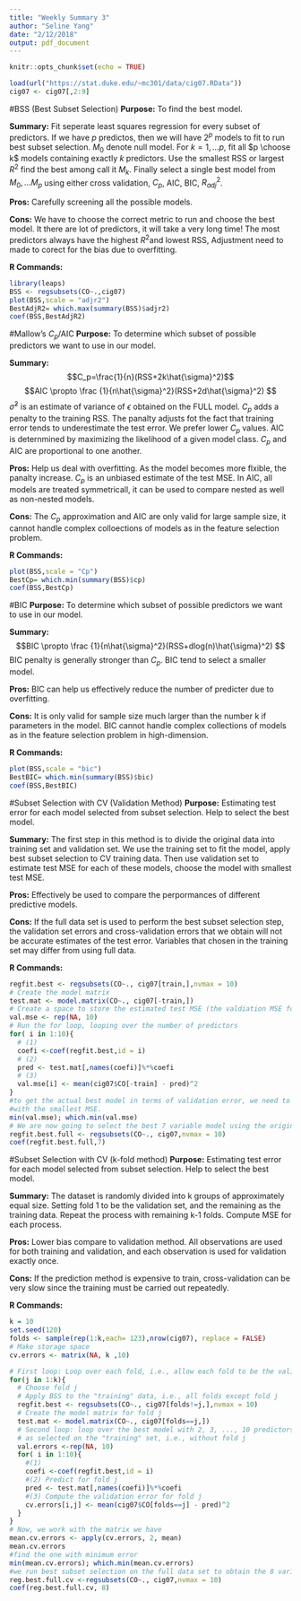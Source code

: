 ```yaml
---
title: "Weekly Summary 3"
author: "Seline Yang"
date: "2/12/2018"
output: pdf_document
---
```


```r
knitr::opts_chunk$set(echo = TRUE)
```

```r
load(url("https://stat.duke.edu/~mc301/data/cig07.RData"))
cig07 <- cig07[,2:9]
```

#BSS (Best Subset Selection)
**Purpose:** To find the best model.

**Summary:** Fit seperate least squares regression for every subset of predictors. If we have $p$ predictos, then we will have $2^p$ models to fit to run best subset selection. $M_0$ denote null model. For $k=1,...p$, fit all $p \choose k$ models containing exactly $k$ predictors. Use the smallest RSS or largest $R^2$ find the best among call it $M_k$. Finally select a single best model from $M_0,...M_p$ using either cross validation, $C_p$, AIC, BIC, $R^2_{adj}$.

**Pros:** Carefully screening all the possible models.

**Cons:** We have to choose the correct metric to run and choose the best model. It there are lot of predictors, it will take a very long time! The most predictors always have the highest $R^2$and lowest RSS, Adjustment need to made to corect for the bias due to overfitting.

**R Commands:**  
```r
library(leaps)  
BSS <- regsubsets(CO~.,cig07)  
plot(BSS,scale = "adjr2")  
BestAdjR2= which.max(summary(BSS)$adjr2)  
coef(BSS,BestAdjR2) 
```
 

#Mallow's $C_p$/AIC
**Purpose:** To determine which subset of possible predictors we want to use in our model.

**Summary:** $$C_p=\frac{1}{n}(RSS+2k\hat{\sigma}^2)$$
$$AIC \propto \frac {1}{n\hat{\sigma}^2}(RSS+2d\hat{\sigma}^2) $$
$\hat{\sigma}^2$ is an estimate of variance of $\epsilon$ obtained on the FULL model. $C_p$ adds a penalty to the training RSS. The panalty adjusts fot the fact that training error tends to underestimate the test error. We prefer lower $C_p$ values. AIC is deternmined by maximizing the likelihood of a given model class. $C_p$ and AIC are proportional to one another.

**Pros:** Help us deal with overfitting. As the model becomes more flxible, the panalty increase. $C_p$ is an unbiased estimate of the test MSE. In AIC, all models are treated symmetricall, it can be used to compare nested as well as non-nested models.

**Cons:** The $C_p$ approximation and AIC are only valid for large sample size, it cannot handle complex colloections of models as in the feature selection problem. 

**R Commands:**  
```r
plot(BSS,scale = "Cp")  
BestCp= which.min(summary(BSS)$cp)  
coef(BSS,BestCp)  
```

#BIC
**Purpose:** To determine which subset of possible predictors we want to use in our model.

**Summary:** $$BIC \propto \frac {1}{n\hat{\sigma}^2}(RSS+dlog(n)\hat{\sigma}^2) $$
BIC penalty is generally stronger than $C_p$. BIC tend to select a smaller model. 

**Pros:** BIC can help us effectively reduce the number of predicter due to overfitting. 

**Cons:** It is only valid for sample size much larger than the number k if parameters in the model. BIC cannot handle complex collections of models as in the feature selection problem in high-dimension.

**R Commands:**  
```r
plot(BSS,scale = "bic")  
BestBIC= which.min(summary(BSS)$bic)  
coef(BSS,BestBIC) 
```

#Subset Selection with CV (Validation Method)
**Purpose:** Estimating test error for each model selected from subset selection. Help to select the best model.

**Summary:** The first step in this method is to divide the original data into training set and validation set. We use the training set to fit the model, apply best subset selection to CV training data. Then use validation set to estimate test MSE for each of these models, choose the model with smallest test MSE. 

**Pros:** Effectively be used to compare the perpormances of different predictive models. 

**Cons:** If the full data set is used to perform the best subset selection step, the validation set errors and cross-validation errors that we obtain will not be accurate estimates of the test error. Variables that chosen in the training set may differ from using full data.

**R Commands:**  
```r
regfit.best <- regsubsets(CO~., cig07[train,],nvmax = 10)
# Create the model matrix
test.mat <- model.matrix(CO~., cig07[-train,])
# Create a space to store the estimated test MSE (the valdiation MSE for each model) 
val.mse <- rep(NA, 10)
# Run the for loop, looping over the number of predictors
for( i in 1:10){
  # (1) 
  coefi <-coef(regfit.best,id = i)
  # (2)
  pred <- test.mat[,names(coefi)]%*%coefi
  # (3)
  val.mse[i] <- mean(cig07$CO[-train] - pred)^2
}
#to get the actual best model in terms of validation error, we need to find the one
#with the smallest MSE.
min(val.mse); which.min(val.mse)
# We are now going to select the best 7 variable model using the original training data 
regfit.best.full <- regsubsets(CO~., cig07,nvmax = 10)
coef(regfit.best.full,7)
```

#Subset Selection with CV (k-fold method)
**Purpose:** Estimating test error for each model selected from subset selection. Help to select the best model.

**Summary:**  The dataset is randomly divided into k groups of approximately equal size. Setting fold 1 to be the validation set, and the remaining as the training data. Repeat the process with remaining k-1 folds. Compute MSE for each process.

**Pros:** Lower bias compare to validation method. All observations are used for both training and validation, and each observation is used for validation exactly once. 

**Cons:** If the prediction method is expensive to train, cross-validation can be very slow since the training must be carried out repeatedly.

**R Commands:**
```r
k = 10
set.seed(120)
folds <- sample(rep(1:k,each= 123),nrow(cig07), replace = FALSE)
# Make storage space
cv.errors <- matrix(NA, k ,10)

# First loop: Loop over each fold, i.e., allow each fold to be the validation set 
for(j in 1:k){
  # Choose fold j
  # Apply BSS to the "training" data, i.e., all folds except fold j  
  regfit.best <- regsubsets(CO~., cig07[folds!=j,],nvmax = 10)
  # Create the model matrix for fold j 
  test.mat <- model.matrix(CO~., cig07[folds==j,])
  # Second loop: loop over the best model with 2, 3, ..., 10 predictors,
  # as selected on the "training" set, i.e., without fold j
  val.errors <-rep(NA, 10)
  for( i in 1:10){
    #(1)
    coefi <-coef(regfit.best,id = i)
    #(2) Predict for fold j
    pred <- test.mat[,names(coefi)]%*%coefi
    #(3) Compute the validation error for fold j
    cv.errors[i,j] <- mean(cig07$CO[folds==j] - pred)^2
  }
}
# Now, we work with the matrix we have
mean.cv.errors <- apply(cv.errors, 2, mean)
mean.cv.errors
#find the one with minimum error
min(mean.cv.errors); which.min(mean.cv.errors)
#we run best subset selection on the full data set to obtain the 8 variable model.
reg.best.full.cv <-regsubsets(CO~., cig07,nvmax = 10)
coef(reg.best.full.cv, 8)
```


